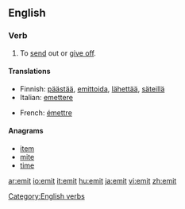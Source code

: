 ==English==

===Verb===
{{en-verb|emitt|ing}}

# To [[send]] out or [[give off]].

====Translations====
{{top}}
*Finnish: [[päästää]], [[emittoida]], [[lähettää]], [[säteillä]]
*Italian: [[emettere]]
{{mid}}
*French: [[émettre]]
{{bottom}}

====Anagrams====
*[[item]]
*[[mite]]
*[[time]]

[[Category:English verbs]]

[[ar:emit]]
[[io:emit]]
[[it:emit]]
[[hu:emit]]
[[ja:emit]]
[[vi:emit]]
[[zh:emit]]